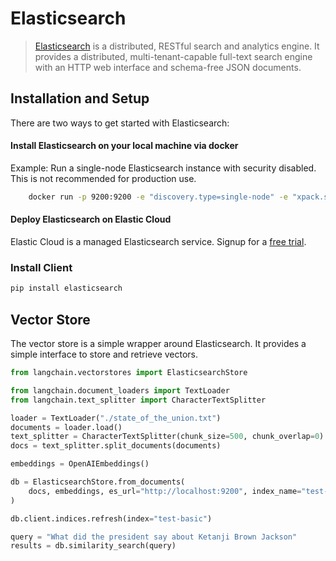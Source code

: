 # Elasticsearch

> [Elasticsearch](https://www.elastic.co/elasticsearch/) is a distributed, RESTful search and analytics engine.
> It provides a distributed, multi-tenant-capable full-text search engine with an HTTP web interface and schema-free
> JSON documents.

## Installation and Setup

There are two ways to get started with Elasticsearch:

#### Install Elasticsearch on your local machine via docker

Example: Run a single-node Elasticsearch instance with security disabled. This is not recommended for production use.

```bash
    docker run -p 9200:9200 -e "discovery.type=single-node" -e "xpack.security.enabled=false" -e "xpack.security.http.ssl.enabled=false" docker.elastic.co/elasticsearch/elasticsearch:8.9.0
```

#### Deploy Elasticsearch on Elastic Cloud

Elastic Cloud is a managed Elasticsearch service. Signup for a [free trial](https://cloud.elastic.co/registration?utm_source=langchain&utm_content=documentation).

### Install Client

```bash
pip install elasticsearch
```

## Vector Store

The vector store is a simple wrapper around Elasticsearch. It provides a simple interface to store and retrieve vectors.

```python
from langchain.vectorstores import ElasticsearchStore

from langchain.document_loaders import TextLoader
from langchain.text_splitter import CharacterTextSplitter

loader = TextLoader("./state_of_the_union.txt")
documents = loader.load()
text_splitter = CharacterTextSplitter(chunk_size=500, chunk_overlap=0)
docs = text_splitter.split_documents(documents)

embeddings = OpenAIEmbeddings()

db = ElasticsearchStore.from_documents(
    docs, embeddings, es_url="http://localhost:9200", index_name="test-basic",
)

db.client.indices.refresh(index="test-basic")

query = "What did the president say about Ketanji Brown Jackson"
results = db.similarity_search(query)
```
